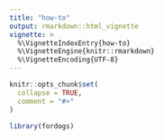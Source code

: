 ```yaml
---
title: "how-to"
output: rmarkdown::html_vignette
vignette: >
  %\VignetteIndexEntry{how-to}
  %\VignetteEngine{knitr::rmarkdown}
  %\VignetteEncoding{UTF-8}
---
```


```r
knitr::opts_chunk$set(
  collapse = TRUE,
  comment = "#>"
)
```

```r
library(fordogs)
```
